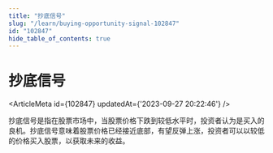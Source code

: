 ```yaml
---
title: "抄底信号"
slug: "/learn/buying-opportunity-signal-102847"
id: "102847"
hide_table_of_contents: true
---
```



# 抄底信号

<ArticleMeta id={102847} updatedAt={'2023-09-27 20:22:46'} />
<div className='border-solid border-b border-t-0 my-4 border-[var(--ifm-color-gray-300)]' />

抄底信号是指在股票市场中，当股票价格下跌到较低水平时，投资者认为是买入的良机。抄底信号意味着股票价格已经接近底部，有望反弹上涨，投资者可以以较低的价格买入股票，以获取未来的收益。
